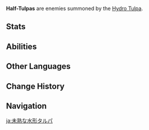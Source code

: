 {{Enemy Infobox
|image    = Enemy Half-Tulpa.png
|dmgtype  = Hydro
|weakpoint = no
|type     = Special Enemies
|group    = 
|ability1 = 
}}
'''Half-Tulpas''' are enemies summoned by the [[Hydro Tulpa]].

==Stats==
{{Enemy Stats
|hydro        = Immune

|hp_ratio     = 2.4
|hp_type      = 2
|atk_ratio    = 2
|atk_type     = 2
}}

==Abilities==
{{Enemy Attacks
|enemy = Half-Tulpa

|name_1      = Hydro-Imbued
|desc_1      = While the Half-Tulpa can be damaged normally, it also possesses a {{Hydro}} [[shield]]. When the shield is broken, it will automatically be defeated.
{{Elemental Shield Data|Hydro|1}}

|name_2      = Slam
|desc_2      = Attacks with its arm, dealing '''100% ATK''' as {{Color|Hydro DMG}}.

|name_3      = Bubble
|desc_3      = Shoots a homing bubble at the player, dealing '''60% ATK''' as {{Color|Hydro DMG}} on hit.
}}

==Other Languages==
{{Other Languages
|en      = Half-Tulpa
|zhs     = 半幻人
|zhs_rm  = 
|zht     = 半幻人
|zht_rm  = 
|zh_tl   = 
|ja      = 未熟な水形タルパ
|ja_rm   = Mijuku-na Suigyou Tarupa{{Assumed}}
|ja_tl   = 
|ko      = 불완전한 환인간
|ko_tl   = Incomplete Tulpa
|es      = Humano Semimimético
|es_tl   = Semimimetic Human
|fr      = Demi-tulpa
|fr_tl   = Half-Tulpa
|ru      = Полутульпа
|ru_tl   = Half-Tulpa
|th      = Half-Tulpa
|vi      = Nửa Nhân Dạng
|vi_tl   = 
|de      = Unvollkommener Imitator
|de_tl   = Imperfect Imitator
|id      = Half-Tulpa
|pt      = Meia-Tulpa
|pt_tl   = Half-Tulpa
|tr      = Yarı Tulpa
|tr_tl   = 
|it      = Mezzo Tulpa
|it_tl   = Half Tulpa
}}

==Change History==
{{Change History|4.2}}

==Navigation==
{{Enemy Navbox|Special}}

[[ja:未熟な水形タルパ]]